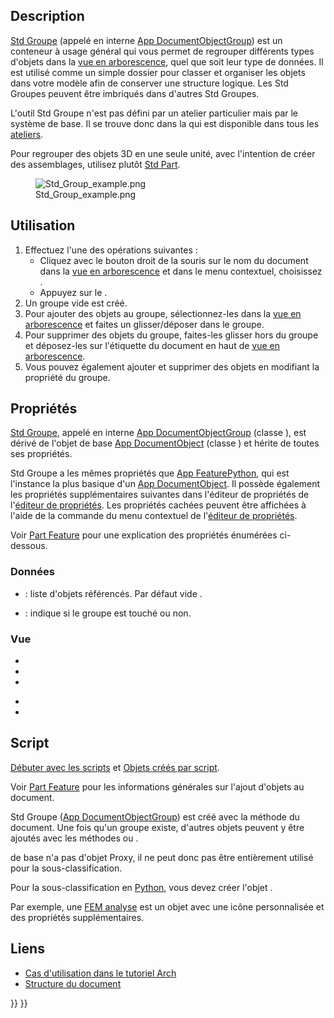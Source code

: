 <languages/>

{{Docnav/fr
|[[Part_DatumPoint/fr|Point de référence]]
|[[Std_LinkMake/fr|Créer un lien]]
|[[Std_Base/fr|Std Base]]
|IconL=Part_DatumPoint.svg
|IconR=Std_LinkMake.svg
|IconC=Freecad.svg
}}

<div class="mw-translate-fuzzy">
{{GuiCommand/fr
|Name=Std Group
|Name/fr=Std Groupe
|MenuLocation=[[Tree_view/fr|Vue en arborescence]] → Clic droit sur le nom du document → Créer un groupe
|Workbenches=Tous
|Shortcut=
|Version=
|SeeAlso=[[Std_Part/fr|Std Part]], [[Draft_SelectGroup/fr|Draft Sélection groupée]], [[Draft_AddToGroup/fr|Draft Ajouter au groupe]]
}}
</div>

==Description==

[[Std_Group/fr|Std Groupe]] (appelé en interne [[App_DocumentObjectGroup/fr|App DocumentObjectGroup]]) est un conteneur à usage général qui vous permet de regrouper différents types d'objets dans la [[Tree_view/fr|vue en arborescence]], quel que soit leur type de données. Il est utilisé comme un simple dossier pour classer et organiser les objets dans votre modèle afin de conserver une structure logique. Les Std Groupes peuvent être imbriqués dans d'autres Std Groupes.

L'outil Std Groupe n'est pas défini par un atelier particulier mais par le système de base. Il se trouve donc dans la {{MenuCommand|barre d'outils de structure}} qui est disponible dans tous les [[Workbenches/fr|ateliers]].

Pour regrouper des objets 3D en une seule unité, avec l'intention de créer des assemblages, utilisez plutôt [[Std_Part/fr|Std Part]].

[[File:Std_Group_example.png]]

{{Caption|Divers éléments à l'intérieur de Std Groupes dans la vue en arborescence.}}

<span id="Usage"></span>
==Utilisation==

<div class="mw-translate-fuzzy">
# Effectuez l'une des opérations suivantes :
#* Cliquez avec le bouton droit de la souris sur le nom du document dans la [[Tree_view/fr|vue en arborescence]] et dans le menu contextuel, choisissez {{MenuCommand|Créer un groupe}}.
#* Appuyez sur le {{Button|[[Image:Std_Group.svg|16px]] [[Std_Group/fr|Créer un groupe]]}}.
# Un groupe vide est créé.
# Pour ajouter des objets au groupe, sélectionnez-les dans la [[Tree_view/fr|vue en arborescence]] et faites un glisser/déposer  dans le groupe.
# Pour supprimer des objets du groupe, faites-les glisser hors du groupe et déposez-les sur l'étiquette du document en haut de [[Tree_view/fr|vue en arborescence]].
# Vous pouvez également ajouter et supprimer des objets en modifiant la propriété {{PropertyData|Group}} du groupe.
</div>

<span id="Properties"></span>
==Propriétés==

[[Std_Group/fr|Std Groupe]], appelé en interne [[App_DocumentObjectGroup/fr|App DocumentObjectGroup]] (classe {{incode|App::DocumentObjectGroup}}), est dérivé de l'objet de base [[App_DocumentObject/fr|App DocumentObject]] (classe {{incode|App::DocumentObject}}) et hérite de toutes ses propriétés.

Std Groupe a les mêmes propriétés que [[App_FeaturePython/fr#Propri.C3.A9t.C3.A9s|App FeaturePython]], qui est l'instance la plus basique d'un [[App_DocumentObject/fr|App DocumentObject]]. Il possède également les propriétés supplémentaires suivantes dans l'éditeur de propriétés de l'[[Property_editor/fr|éditeur de propriétés]]. Les propriétés cachées peuvent être affichées à l'aide de la commande {{MenuCommand|Afficher les propriétés cachées}} du menu contextuel de l'[[Property_editor/fr|éditeur de propriétés]].

Voir [[Part_Feature/fr#Propriétés|Part Feature]] pour une explication des propriétés énumérées ci-dessous.

<span id="Data"></span>
=== Données ===

{{TitleProperty|Base}}

* {{PropertyData|Group|LinkList}} : liste d'objets référencés. Par défaut vide {{value|[]}}.
* {{PropertyData|_ Group Touched|Bool|Hidden}} : indique si le groupe est touché ou non.

<span id="View"></span>
=== Vue ===

{{TitleProperty|Display Options}}

* {{PropertyView|Display Mode|Enumeration}}
* {{PropertyView|Show In Tree|Bool}}
* {{PropertyView|Visibility|Bool}}

{{TitleProperty|Selection}}

* {{PropertyView|On Top When Selected|Enumeration}}
* {{PropertyView|Selection Style|Enumeration}}

<span id="Scripting"></span>
==Script==

{{Emphasis|Voir aussi :}} [[FreeCAD_Scripting_Basics/fr|Débuter avec les scripts]] et [[Scripted_objects/fr|Objets créés par script]].

Voir [[Part_Feature/fr|Part Feature]] pour les informations générales sur l'ajout d'objets au document.

Std Groupe ([[App_DocumentObjectGroup/fr|App DocumentObjectGroup]]) est créé avec la méthode {{incode|addObject()}} du document. Une fois qu'un groupe existe, d'autres objets peuvent y être ajoutés avec les méthodes {{incode|addObject()}} ou {{incode|addObjects()}}.

{{Code|code=
import FreeCAD as App

doc = App.newDocument()
group = App.ActiveDocument.addObject("App::DocumentObjectGroup", "Group")

obj1 = App.ActiveDocument.addObject("PartDesign::Body", "Body")
obj2 = App.ActiveDocument.addObject("Part::Box", "Box")

group.addObjects([obj1, obj2])
App.ActiveDocument.recompute()
}}

{{incode|App::DocumentObjectGroup}} de base n'a pas d'objet Proxy, il ne peut donc pas être entièrement utilisé pour la sous-classification.

Pour la sous-classification en [[Python/fr|Python]], vous devez créer l'objet {{incode|App::DocumentObjectGroupPython}}.

{{Code|code=
import FreeCAD as App

doc = App.newDocument()
obj = App.ActiveDocument.addObject("App::DocumentObjectGroupPython", "Name")
obj.Label = "Custom label"
}}

Par exemple, une [[FEM_Analysis/fr|FEM analyse]] est un objet {{incode|App::DocumentObjectGroupPython}} avec une icône personnalisée et des propriétés supplémentaires.

<span id="Links"></span>
==Liens==

* [[Arch_tutorial/fr#Organiser_votre_mod.C3.A8le|Cas d'utilisation dans le tutoriel Arch]]
* [[Document_structure/fr|Structure du document]]


{{Docnav/fr
|[[Part_DatumPoint/fr|Point de référence]]
|[[Std_LinkMake/fr|Créer un lien]]
|[[Std_Base/fr|Std Base]]
|IconL=Part_DatumPoint.svg
|IconR=Std_LinkMake.svg
|IconC=Freecad.svg
}}

{{Std_Base_navi{{#translation:}}}}
{{Userdocnavi{{#translation:}}}}